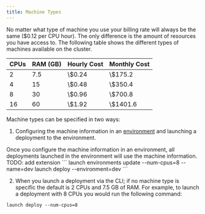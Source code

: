 ```yaml
---
title: Machine Types
---
```


No matter what type of machine you use your billing rate will always be the same ($0.12 per CPU hour). The only difference is the amount of resources you have access to. The following table shows the different types of machines available on the cluster.

<table style={{ display: "inline-table", width: "100%"}} >
   <thead>
      <tr>
         <th>CPUs</th>
         <th>RAM (GB)</th>
         <th>Hourly Cost</th>
         <th>Monthly Cost</th>
      </tr>
   </thead>
   <tbody>
      <tr>
         <td>2</td>
         <td>7.5</td>
         <td>\$0.24</td>
         <td>\$175.2</td>
      </tr>
      <tr>
         <td>4</td>
         <td>15</td>
         <td>\$0.48</td>
         <td>\$350.4</td>
      </tr>
      <tr>
         <td>8</td>
         <td>30</td>
         <td>\$0.96</td>
         <td>\$700.8</td>
      </tr>
      <tr>
         <td>16</td>
         <td>60</td>
         <td>\$1.92</td>
         <td>\$1401.6</td>
      </tr>
   </tbody>
</table>


Machine types can be specified in two ways:

1. Configuring the machine information in an [environment](/launchflow-cloud/user-guides/environments) and launching a deployment to the environment.

<Tip>
   Once you configure the machine information in an environment, all deployments launched in the environment will use the machine information.
</Tip>

<Tabs>
  <Tab title="VS Code Extension">
   TODO: add extension
  </Tab>
  <Tab title="CLI">
    ```
      launch environments update --num-cpus=8 --name=dev
      launch deploy --environment=dev
    ```
  </Tab>
</Tabs>

2. When you launch a deployment via the CLI; if no machine type is specific the default is 2 CPUs and 7.5 GB of RAM. For example, to launch a deployment with 8 CPUs you would run the following command:

```
launch deploy --num-cpus=8
```

